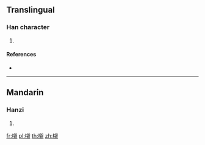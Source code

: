 ==Translingual==

===Han character===
{{Han char|rn=75|rad=木|as=14|sn=18|four=57932|canj=DCAV|ids=⿰木銀}}

# {{defn|Han|sort=木14}}

====References====
* {{Han ref|kx=0558.130|dkj=15711|dj=0947.140|hdz=21309.120|uh=6AAD|ud=27309|bh=EFE7|bd=61415}}

----

==Mandarin==

===Hanzi===
{{cmn-hanzi|sim=𣘴|pin=[[yín]] ([[yin2]])|wg=yin<sup>2</sup>}}

# {{defn|lang=cmn|sort=木14}}

[[fr:檭]]
[[pl:檭]]
[[th:檭]]
[[zh:檭]]